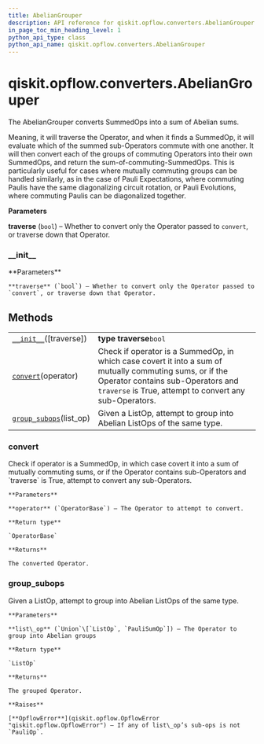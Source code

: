 ```yaml
---
title: AbelianGrouper
description: API reference for qiskit.opflow.converters.AbelianGrouper
in_page_toc_min_heading_level: 1
python_api_type: class
python_api_name: qiskit.opflow.converters.AbelianGrouper
---
```


# qiskit.opflow\.converters.AbelianGrouper

<Class id="qiskit.opflow.converters.AbelianGrouper" isDedicatedPage={true} github="https://github.com/qiskit/qiskit/tree/stable/0.17/qiskit/opflow/converters/abelian_grouper.py" signature="AbelianGrouper(traverse=True)" modifiers="class">
  The AbelianGrouper converts SummedOps into a sum of Abelian sums.

  Meaning, it will traverse the Operator, and when it finds a SummedOp, it will evaluate which of the summed sub-Operators commute with one another. It will then convert each of the groups of commuting Operators into their own SummedOps, and return the sum-of-commuting-SummedOps. This is particularly useful for cases where mutually commuting groups can be handled similarly, as in the case of Pauli Expectations, where commuting Paulis have the same diagonalizing circuit rotation, or Pauli Evolutions, where commuting Paulis can be diagonalized together.

  **Parameters**

  **traverse** (`bool`) – Whether to convert only the Operator passed to `convert`, or traverse down that Operator.

  ### \_\_init\_\_

  <Function id="qiskit.opflow.converters.AbelianGrouper.__init__" signature="__init__(traverse=True)">
    **Parameters**

    **traverse** (`bool`) – Whether to convert only the Operator passed to `convert`, or traverse down that Operator.
  </Function>

  ## Methods

  |                                                                                                                                          |                                                                                                                                                                                                         |
  | ---------------------------------------------------------------------------------------------------------------------------------------- | ------------------------------------------------------------------------------------------------------------------------------------------------------------------------------------------------------- |
  | [`__init__`](#qiskit.opflow.converters.AbelianGrouper.__init__ "qiskit.opflow.converters.AbelianGrouper.__init__")(\[traverse])          | **type traverse**`bool`                                                                                                                                                                                 |
  | [`convert`](#qiskit.opflow.converters.AbelianGrouper.convert "qiskit.opflow.converters.AbelianGrouper.convert")(operator)                | Check if operator is a SummedOp, in which case covert it into a sum of mutually commuting sums, or if the Operator contains sub-Operators and `traverse` is True, attempt to convert any sub-Operators. |
  | [`group_subops`](#qiskit.opflow.converters.AbelianGrouper.group_subops "qiskit.opflow.converters.AbelianGrouper.group_subops")(list\_op) | Given a ListOp, attempt to group into Abelian ListOps of the same type.                                                                                                                                 |

  ### convert

  <Function id="qiskit.opflow.converters.AbelianGrouper.convert" signature="convert(operator)">
    Check if operator is a SummedOp, in which case covert it into a sum of mutually commuting sums, or if the Operator contains sub-Operators and `traverse` is True, attempt to convert any sub-Operators.

    **Parameters**

    **operator** (`OperatorBase`) – The Operator to attempt to convert.

    **Return type**

    `OperatorBase`

    **Returns**

    The converted Operator.
  </Function>

  ### group\_subops

  <Function id="qiskit.opflow.converters.AbelianGrouper.group_subops" signature="group_subops(list_op)" modifiers="classmethod">
    Given a ListOp, attempt to group into Abelian ListOps of the same type.

    **Parameters**

    **list\_op** (`Union`\[`ListOp`, `PauliSumOp`]) – The Operator to group into Abelian groups

    **Return type**

    `ListOp`

    **Returns**

    The grouped Operator.

    **Raises**

    [**OpflowError**](qiskit.opflow.OpflowError "qiskit.opflow.OpflowError") – If any of list\_op’s sub-ops is not `PauliOp`.
  </Function>
</Class>

